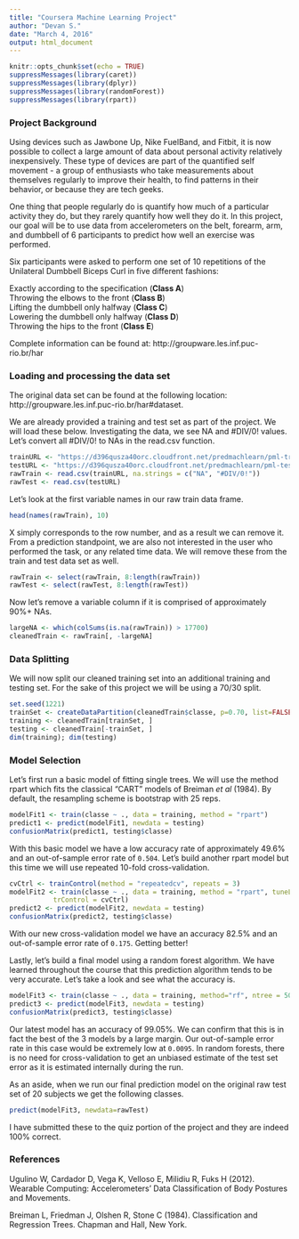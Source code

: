 ```yaml
---
title: "Coursera Machine Learning Project"
author: "Devan S."
date: "March 4, 2016"
output: html_document
---
```


```r
knitr::opts_chunk$set(echo = TRUE)
suppressMessages(library(caret))
suppressMessages(library(dplyr))
suppressMessages(library(randomForest))
suppressMessages(library(rpart))
```

### Project Background

Using devices such as Jawbone Up, Nike FuelBand, and Fitbit, it is now possible 
to collect a large amount of data about personal activity relatively inexpensively. 
These type of devices are part of the quantified self movement - a group of 
enthusiasts who take measurements about themselves regularly to improve their 
health, to find patterns in their behavior, or because they are tech geeks. 

One thing that people regularly do is quantify how much of a particular activity they
do, but they rarely quantify how well they do it. In this project, our goal will
be to use data from accelerometers on the belt, forearm, arm, and dumbbell of 6 
participants to predict how well an exercise was performed.

Six participants were asked to perform one set of 10 repetitions of the Unilateral
Dumbbell Biceps Curl in five different fashions:

Exactly according to the specification (**Class A**)  
Throwing the elbows to the front (**Class B**)  
Lifting the dumbbell only halfway (**Class C**)  
Lowering the dumbbell only halfway (**Class D**)   
Throwing the hips to the front (**Class E**)

Complete information can be found at: http://groupware.les.inf.puc-rio.br/har

### Loading and processing the data set

The original data set can be found at the following location: 
http://groupware.les.inf.puc-rio.br/har#dataset.  

We are already provided a training and test set as part of the project. We will 
load these below. Investigating the data, we see NA and #DIV/0! values. Let's 
convert all #DIV/0! to NAs in the read.csv function.


```r
trainURL <- "https://d396qusza40orc.cloudfront.net/predmachlearn/pml-training.csv"
testURL <- "https://d396qusza40orc.cloudfront.net/predmachlearn/pml-testing.csv"
rawTrain <- read.csv(trainURL, na.strings = c("NA", "#DIV/0!"))
rawTest <- read.csv(testURL)
```

Let's look at the first variable names in our raw train data frame.

```r
head(names(rawTrain), 10)
```

X simply corresponds to the row number, and as a result we can remove it. From a 
prediction standpoint, we are also not interested in the user who performed the
task, or any related time data. We will remove these from the train and test data
set as well.

```r
rawTrain <- select(rawTrain, 8:length(rawTrain))
rawTest <- select(rawTest, 8:length(rawTest))
```

Now let's remove a variable column if it is comprised of approximately 90%+ NAs.

```r
largeNA <- which(colSums(is.na(rawTrain)) > 17700)
cleanedTrain <- rawTrain[, -largeNA]
```

### Data Splitting

We will now split our cleaned training set into an additional training and 
testing set. For the sake of this project we will be using a 70/30 split.

```r
set.seed(1221)
trainSet <- createDataPartition(cleanedTrain$classe, p=0.70, list=FALSE)
training <- cleanedTrain[trainSet, ]
testing <- cleanedTrain[-trainSet, ]
dim(training); dim(testing)
```

### Model Selection

Let's first run a basic model of fitting single trees. We will use the method 
rpart which fits the classical "CART" models of Breiman *et al* (1984). By default,
the resampling scheme is bootstrap with 25 reps.

```r
modelFit1 <- train(classe ~ ., data = training, method = "rpart")
predict1 <- predict(modelFit1, newdata = testing)
confusionMatrix(predict1, testing$classe)
```

With this basic model we have a low accuracy rate of approximately 49.6% and an
out-of-sample error rate of `0.504`. Let's build another rpart model but this time 
we will use repeated 10-fold cross-validation.

```r
cvCtrl <- trainControl(method = "repeatedcv", repeats = 3)
modelFit2 <- train(classe ~ ., data = training, method = "rpart", tuneLength = 30, 
           trControl = cvCtrl)
predict2 <- predict(modelFit2, newdata = testing)
confusionMatrix(predict2, testing$classe)
```
With our new cross-validation model we have an accuracy 82.5% and an out-of-sample
error rate of `0.175`. Getting better!

Lastly, let's build a final model using a random forest algorithm. We have learned 
throughout the course that this prediction algorithm tends to be very accurate.
Let's take a look and see what the accuracy is.

```r
modelFit3 <- train(classe ~ ., data = training, method="rf", ntree = 500)
predict3 <- predict(modelFit3, newdata = testing)
confusionMatrix(predict3, testing$classe)
```

Our latest model has an accuracy of 99.05%. We can confirm that this is in fact
the best of the 3 models by a large margin. Our out-of-sample error rate in this
case would be extremely low at `0.0095`. In random forests, there is no need for
cross-validation to get an unbiased estimate of the test set error as it is 
estimated internally during the run.

As an aside, when we run our final prediction model on the original raw test set of 20
subjects we get the following classes.

```r
predict(modelFit3, newdata=rawTest)
```

I have submitted these to the quiz portion of the project and they are indeed
100% correct.

### References

Ugulino W, Cardador D, Vega K, Velloso E, Milidiu R, Fuks H (2012). Wearable 
Computing: Accelerometers' Data Classification of Body Postures and Movements. 

Breiman L, Friedman J, Olshen R, Stone C (1984). Classification and
Regression Trees. Chapman and Hall, New York.


